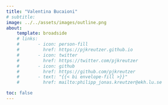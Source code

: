```yaml
---
title: "Valentina Bucaioni"
# subtitle: 
image: ../../assets/images/outline.png
about:
    template: broadside
    # links:
    #       - icon: person-fill
    #         href: https://pjkreutzer.github.io
    #       - icon: twitter
    #         href: https://twitter.com/pjkreutzer
    #       - icon: github
    #         href: https://github.com/pjkreutzer
    #       - text: "{{< bi envelope-fill >}}"
    #         href: mailto:philipp_jonas.kreutzer@ekh.lu.se

toc: false
---
```

